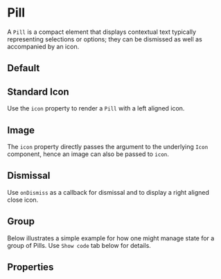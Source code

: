 
<Meta of={PillStories} />

# Pill

A `Pill` is a compact element that displays contextual text typically representing selections or options; they can be dismissed as well as accompanied by an icon.

## Default

<Canvas of={PillStories.Default} />

## Standard Icon

Use the `icon` property to render a `Pill` with a left aligned icon.

<Canvas of={PillStories.StandardIconSymbol} />

## Image

The `icon` property directly passes the argument to the underlying `Icon` component, hence an image can also be passed to `icon`.

<Canvas of={PillStories.ImageSymbol} />

## Dismissal

Use `onDismiss` as a callback for dismissal and to display a right aligned close icon.

<Canvas of={PillStories.Dismissal} />

## Group

Below illustrates a simple example for how one might manage state for a group of Pills. Use `Show code` tab below for details.

<Canvas of={PillStories.Group} />

## Properties

<ArgTypes of={Pill} />
